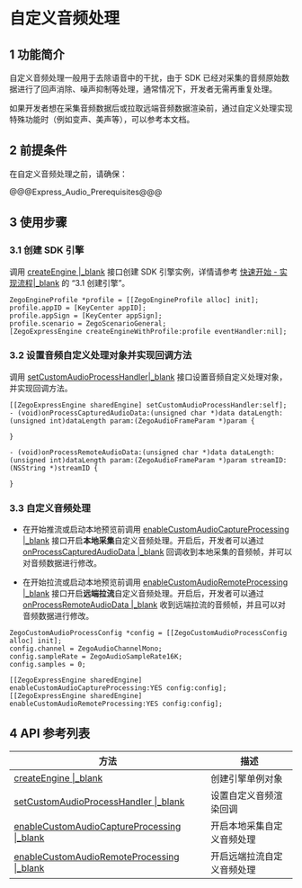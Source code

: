 # 自定义音频处理

## 1 功能简介

自定义音频处理一般用于去除语音中的干扰，由于 SDK 已经对采集的音频原始数据进行了回声消除、噪声抑制等处理，通常情况下，开发者无需再重复处理。

如果开发者想在采集音频数据后或拉取远端音频数据渲染前，通过自定义处理实现特殊功能时（例如变声、美声等），可以参考本文档。


## 2 前提条件

在自定义音频处理之前，请确保：

@@@Express_Audio_Prerequisites@@@


## 3 使用步骤

### 3.1 创建 SDK 引擎

调用 [createEngine \|_blank](/zh/api?doc=Express_Video_SDK_API~ObjectiveC~class~zego-express-engine#create-engine-with-app-id-app-sign-is-test-env-scenario-event-handler) 接口创建 SDK 引擎实例，详情请参考 [快速开始 - 实现流程\|_blank](7628#3_1) 的 “3.1 创建引擎”。

```objc
ZegoEngineProfile *profile = [[ZegoEngineProfile alloc] init];
profile.appID = [KeyCenter appID];
profile.appSign = [KeyCenter appSign];
profile.scenario = ZegoScenarioGeneral;
[ZegoExpressEngine createEngineWithProfile:profile eventHandler:nil];
```
### 3.2 设置音频自定义处理对象并实现回调方法

调用 [setCustomAudioProcessHandler\|_blank](/zh/api?doc=Express_Video_SDK_API~ObjectiveC~class~zego-express-engine#set-custom-audio-process-handler) 接口设置音频自定义处理对象，并实现回调方法。

```objc
[[ZegoExpressEngine sharedEngine] setCustomAudioProcessHandler:self];
- (void)onProcessCapturedAudioData:(unsigned char *)data dataLength:(unsigned int)dataLength param:(ZegoAudioFrameParam *)param {

}

- (void)onProcessRemoteAudioData:(unsigned char *)data dataLength:(unsigned int)dataLength param:(ZegoAudioFrameParam *)param streamID:(NSString *)streamID {

}
```


### 3.3 自定义音频处理

- 在开始推流或启动本地预览前调用 [enableCustomAudioCaptureProcessing \|_blank](/zh/api?doc=Express_Video_SDK_API~ObjectiveC~class~zego-express-engine#enable-custom-audio-capture-processing-config) 接口开启**本地采集**自定义音频处理。开启后，开发者可以通过 [onProcessCapturedAudioData \|_blank](/zh/api?doc=Express_Video_SDK_API~ObjectiveC~protocol~zego-custom-audio-process-handler#on-process-captured-audio-data-data-length-param) 回调收到本地采集的音频帧，并可以对音频数据进行修改。

- 在开始拉流或启动本地预览前调用 [enableCustomAudioRemoteProcessing \|_blank](/zh/api?doc=Express_Video_SDK_API~ObjectiveC~class~zego-express-engine#enable-custom-audio-remote-processing-config) 接口开启**远端拉流**自定义音频处理。开启后，开发者可以通过 [onProcessRemoteAudioData \|_blank](/zh/api?doc=Express_Video_SDK_API~ObjectiveC~protocol~zego-custom-audio-process-handler#on-process-remote-audio-data-data-length-param-stream-id) 收到远端拉流的音频帧，并且可以对音频数据进行修改。


```objc
ZegoCustomAudioProcessConfig *config = [[ZegoCustomAudioProcessConfig alloc] init];
config.channel = ZegoAudioChannelMono;
config.sampleRate = ZegoAudioSampleRate16K;
config.samples = 0;

[[ZegoExpressEngine sharedEngine] enableCustomAudioCaptureProcessing:YES config:config];
[[ZegoExpressEngine sharedEngine] enableCustomAudioRemoteProcessing:YES config:config];
```

## 4 API 参考列表

| 方法     | 描述 |
| ------- | -------- |
| [createEngine \|_blank](/zh/api?doc=Express_Video_SDK_API~ObjectiveC~class~zego-express-engine#create-engine-with-app-id-app-sign-is-test-env-scenario-event-handler) | 创建引擎单例对象           |
| [setCustomAudioProcessHandler \|_blank](/zh/api?doc=Express_Video_SDK_API~ObjectiveC~class~zego-express-engine#set-custom-audio-process-handler) | 设置自定义音频渲染回调     |
| [enableCustomAudioCaptureProcessing \|_blank](/zh/api?doc=Express_Video_SDK_API~ObjectiveC~class~zego-express-engine#enable-custom-audio-capture-processing-config) | 开启本地采集自定义音频处理 |
| [enableCustomAudioRemoteProcessing \|_blank](/zh/api?doc=Express_Video_SDK_API~ObjectiveC~class~zego-express-engine#enable-custom-audio-remote-processing-config) | 开启远端拉流自定义音频处理 |
